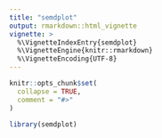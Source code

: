 ```yaml
---
title: "semdplot"
output: rmarkdown::html_vignette
vignette: >
  %\VignetteIndexEntry{semdplot}
  %\VignetteEngine{knitr::rmarkdown}
  %\VignetteEncoding{UTF-8}
---
```


```r
knitr::opts_chunk$set(
  collapse = TRUE,
  comment = "#>"
)
```

```r
library(semdplot)
```
